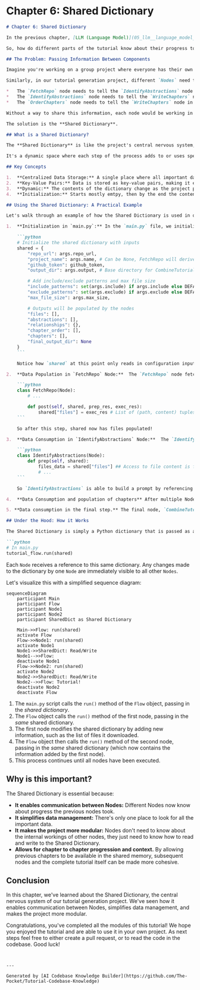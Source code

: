 # Chapter 6: Shared Dictionary

```markdown
# Chapter 6: Shared Dictionary

In the previous chapter, [LLM (Language Model)](05_llm__language_model_.md), we discussed how the Language Model helps us create beginner-friendly tutorial content based on code. We explored how it uses prompts to generate text and understand the code.

So, how do different parts of the tutorial know about their progress to make good decisions? This is where the **Shared Dictionary** comes in!

## The Problem: Passing Information Between Components

Imagine you're working on a group project where everyone has their own tasks. Each team member needs information from others to complete their part. If everyone kept their information to themselves, the project would quickly fall apart!

Similarly, in our tutorial generation project, different `Nodes` need to share information with each other. For example:

*   The `FetchRepo` node needs to tell the `IdentifyAbstractions` node about the files it downloaded.
*   The `IdentifyAbstractions` node needs to tell the `WriteChapters` node about the key concepts it identified in the code.
*   The `OrderChapters` node needs to tell the `WriteChapters` node in which order to organize the chapters

Without a way to share this information, each node would be working in isolation, and we wouldn't be able to build a cohesive tutorial.

The solution is the **Shared Dictionary**.

## What is a Shared Dictionary?

The **Shared Dictionary** is like the project's central nervous system, relaying vital information, configurations, and data between various components. Think of it as a project-wide bulletin board, where critical details such as repository URLs, project names, API keys, file lists, identified abstractions, identified relationships, and generated tutorial content reside.

It's a dynamic space where each step of the process adds to or uses specific information.

## Key Concepts

1.  **Centralized Data Storage:** A single place where all important data is stored.
2.  **Key-Value Pairs:** Data is stored as key-value pairs, making it easy to access and update.
3.  **Dynamic:** The contents of the dictionary change as the project progresses.
4.  **Initialization:** Starts mostly emtpy, then by the end the content gets filled and the file list created and the tutorial output generated.

## Using the Shared Dictionary: A Practical Example

Let's walk through an example of how the Shared Dictionary is used in our project:

1.  **Initialization in `main.py`:** In the `main.py` file, we initialize the Shared Dictionary with some basic information like the repository URL and project name from the command line arguments:

    ```python
    # Initialize the shared dictionary with inputs
    shared = {
        "repo_url": args.repo_url,
        "project_name": args.name, # Can be None, FetchRepo will derive it
        "github_token": github_token,
        "output_dir": args.output, # Base directory for CombineTutorial output

        # Add include/exclude patterns and max file size
        "include_patterns": set(args.include) if args.include else DEFAULT_INCLUDE_PATTERNS,
        "exclude_patterns": set(args.exclude) if args.exclude else DEFAULT_EXCLUDE_PATTERNS,
        "max_file_size": args.max_size,

        # Outputs will be populated by the nodes
        "files": [],
        "abstractions": [],
        "relationships": {},
        "chapter_order": [],
        "chapters": [],
        "final_output_dir": None
    }
    ```

    Notice how `shared` at this point only reads in configuration inputs, and that other values such as `files`, `chapters` are initiated as empty lists.

2.  **Data Population in `FetchRepo` Node:**  The `FetchRepo` node fetches the code from the GitHub repository and adds the file list to the Shared Dictionary as the `files` key:

    ```python
    class FetchRepo(Node):
        # ...

        def post(self, shared, prep_res, exec_res):
            shared["files"] = exec_res # List of (path, content) tuples
    ```

    So after this step, shared now has files populated!

3.  **Data Consumption in `IdentifyAbstractions` Node:**  The `IdentifyAbstractions` node reads the file list from the Shared Dictionary to identify the core concepts within the code:

    ```python
    class IdentifyAbstractions(Node):
        def prep(self, shared):
            files_data = shared["files"] ## Access to file content is from here
            # ...
    ```

    So `IdentifyAbstractions` is able to build a prompt by referencing the files!

4.  **Data Consumption and population of chapters** After multiple Nodes process the files based on prompts, `WriteChapters` adds all of the written chapter to the shared `chapters` key, making each chapter aware of the previous context.

5. **Data consumption in the final step.** The final node, `CombineTutorial` makes sure to publish all the information to files using keys such as `final_output_dir`, using all keys now filled in the `shared` variable.

## Under the Hood: How it Works

The Shared Dictionary is simply a Python dictionary that is passed as an argument to the `run()` method of the `Flow` object:

```python
# In main.py
tutorial_flow.run(shared)
```

Each `Node` receives a reference to this same dictionary. Any changes made to the dictionary by one `Node` are immediately visible to all other `Nodes`.

Let's visualize this with a simplified sequence diagram:

```mermaid
sequenceDiagram
    participant Main
    participant Flow
    participant Node1
    participant Node2
    participant SharedDict as Shared Dictionary

    Main->>Flow: run(shared)
    activate Flow
    Flow->>Node1: run(shared)
    activate Node1
    Node1->>SharedDict: Read/Write
    Node1-->>Flow: 
    deactivate Node1
    Flow->>Node2: run(shared)
    activate Node2
    Node2->>SharedDict: Read/Write
    Node2-->>Flow: Tutorial!
    deactivate Node2
    deactivate Flow
```

1.  The `main.py` script calls the `run()` method of the `Flow` object, passing in the *shared dictionary*.
2.  The `Flow` object calls the `run()` method of the first node, passing in the *same* shared dictionary.
3.  The first node modifies the shared dictionary by adding new information, such as the list of files it downloaded.
4.  The `Flow` object then calls the `run()` method of the second node, passing in the *same* shared dictionary (which now contains the information added by the first node).
5.  This process continues until all nodes have been executed.

## Why is this important?

The Shared Dictionary is essential because:

*   **It enables communication between Nodes:** Different Nodes now know about progress the previous nodes took.
*   **It simplifies data management:** There's only one place to look for all the important data.
*   **It makes the project more modular:** Nodes don't need to know about the internal workings of other nodes, they just need to know how to read and write to the Shared Dictionary.
*   **Allows for chapter to chapter progression and context.** By allowing previous chapters to be available in the shared memory, subsequent nodes and the complete tutorial itself can be made more cohesive.

## Conclusion

In this chapter, we've learned about the Shared Dictionary, the central nervous system of our tutorial generation project. We've seen how it enables communication between Nodes, simplifies data management, and makes the project more modular.

Congratulations, you've completed all the modules of this tutorial! We hope you enjoyed the tutorial and are able to use it in your own project. As next steps feel free to either create a pull request, or to read the code in the codebase. Good luck!
```


---

Generated by [AI Codebase Knowledge Builder](https://github.com/The-Pocket/Tutorial-Codebase-Knowledge)
